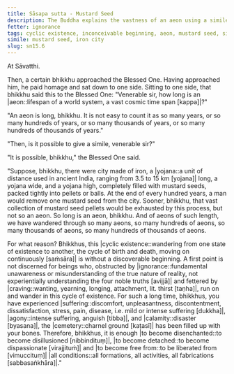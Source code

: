 ```yaml
---
title: Sāsapa sutta - Mustard Seed
description: The Buddha explains the vastness of an aeon using a simile of removing mustard seeds from an iron city.
fetter: ignorance
tags: cyclic existence, inconceivable beginning, aeon, mustard seed, simile, ignorance, craving, disenchantment, detachment, liberation, sn, sn12-21, sn15
simile: mustard seed, iron city
slug: sn15.6
---
```


At Sāvatthi.

Then, a certain bhikkhu approached the Blessed One. Having approached him, he paid homage and sat down to one side. Sitting to one side, that bhikkhu said this to the Blessed One: "Venerable sir, how long is an |aeon::lifespan of a world system, a vast cosmic time span [kappa]|?"

"An aeon is long, bhikkhu. It is not easy to count it as so many years, or so many hundreds of years, or so many thousands of years, or so many hundreds of thousands of years."

"Then, is it possible to give a simile, venerable sir?"

"It is possible, bhikkhu," the Blessed One said.

"Suppose, bhikkhu, there were city made of iron, a |yojana::a unit of distance used in ancient India, ranging from 3.5 to 15 km [yojana]| long, a yojana wide, and a yojana high, completely filled with mustard seeds, packed tightly into pellets or balls. At the end of every hundred years, a man would remove one mustard seed from the city. Sooner, bhikkhu, that vast collection of mustard seed pellets would be exhausted by this process, but not so an aeon. So long is an aeon, bhikkhu. And of aeons of such length, we have wandered through so many aeons, so many hundreds of aeons, so many thousands of aeons, so many hundreds of thousands of aeons.

For what reason? Bhikkhus, this |cyclic existence::wandering from one state of existence to another, the cycle of birth and death, moving on continuously [saṁsāra]| is without a discoverable beginning. A first point is not discerned for beings who, obstructed by |ignorance::fundamental unawareness or misunderstanding of the true nature of reality, not experientially understanding the four noble truths [avijjā]| and fettered by |craving::wanting, yearning, longing, attachment, lit. thirst [taṇha]|, run on and wander in this cycle of existence. For such a long time, bhikkhus, you have experienced |suffering::discomfort, unpleasantness, discontentment, dissatisfaction, stress, pain, disease, i.e. mild or intense suffering [dukkha]|, |agony::intense suffering, anguish [tibba]|, and |calamity::disaster [byasana]|, the |cemetery::charnel ground [kaṭasī]| has been filled up with your bones. Therefore, bhikkhus, it is enough |to become disenchanted::to become disillusioned [nibbindituṃ]|, |to become detached::to become dispassionate [virajjituṁ]| and |to become free from::to be liberated from [vimuccituṃ]| |all conditions::all formations, all activities, all fabrications [sabbasaṅkhāra]|."